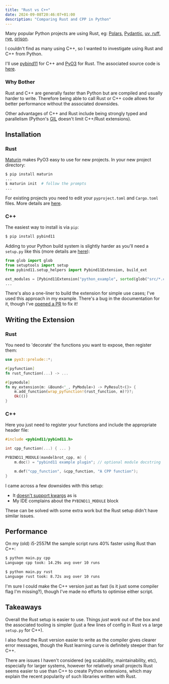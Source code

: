 ```yaml
---
title: "Rust vs C++"
date: 2024-09-08T20:46:07+01:00
description: "Comparing Rust and CPP in Python"
---
```


Many popular Python projects are using Rust, eg: [Polars](https://github.com/pola-rs/polars), [Pydantic](https://github.com/pydantic/pydantic), [uv, ruff, rye](https://github.com/astral-sh), [orjson](https://github.com/ijl/orjson).

I couldn't find as many using C++, so I wanted to investigate using Rust and C++ from Python.

I'll use [pybind11](https://pybind11.readthedocs.io/en/stable/index.html#) for C++ and [PyO3](https://github.com/PyO3/pyo3) for Rust. The associated source code is [here](https://github.com/nikulpatel3141/MandelbrotPyRsCpp).

### Why Bother

Rust and C++ are generally faster than Python but are compiled and usually harder to write. Therefore being able to call Rust or C++ code allows for better performance without the associated downsides.

Other advantages of C++ and Rust include being strongly typed and parallelism (Python's [GIL](https://realpython.com/python-gil/) doesn't limit C++/Rust extensions).


## Installation

### Rust

[Maturin](https://github.com/PyO3/maturin) makes PyO3 easy to use for new projects. In your new project directory:

```bash
$ pip install maturin
...
$ maturin init  # follow the prompts
...
```

For existing projects you need to edit your `pyproject.toml` and `Cargo.toml` files. More details are [here](https://pyo3.rs/v0.22.2/getting-started#adding-to-an-existing-project).

### C++

The easiest way to install is via `pip`:

```bash
$ pip install pybind11
```

Adding to your Python build system is slightly harder as you'll need a `setup.py` like this (more details are [here](https://pybind11.readthedocs.io/en/stable/compiling.html#modules-with-setuptools)):

```python
from glob import glob
from setuptools import setup
from pybind11.setup_helpers import Pybind11Extension, build_ext

ext_modules = [Pybind11Extension("python_example", sorted(glob("src/*.cpp")))]
...
```

There's also a one-liner to build the extension for simple use cases; I've used this approach in my example. There's a bug in the documentation for it, though I've [opened a PR](https://github.com/pybind/pybind11/pull/5360) to fix it!

## Writing the Extension

### Rust

You need to 'decorate' the functions you want to expose, then register them:

```rust
use pyo3::prelude::*;

#[pyfunction]
fn rust_function(...) -> ...

#[pymodule]
fn my_extension(m: &Bound<'_, PyModule>) -> PyResult<()> {
    m.add_function(wrap_pyfunction!(rust_function, m)?)?;
    Ok(())
}

```

### C++

Here you just need to register your functions and include the appropriate header file:

```cpp
#include <pybind11/pybind11.h>

int cpp_function(...) { ... }

PYBIND11_MODULE(mandelbrot_cpp, m) {
    m.doc() = "pybind11 example plugin"; // optional module docstring

    m.def("cpp_function", &cpp_function, "A CPP function");
}

```

I came across a few downsides with this setup:

- It [doesn't support kwargs](https://pybind11.readthedocs.io/en/stable/advanced/functions.html#accepting-args-and-kwargs) as is
- My IDE complains about the `PYBIND11_MODULE` block

These can be solved with some extra work but the Rust setup didn't have similar issues.

## Performance

On my (old) i5-2557M the sample script runs 40% faster using Rust than C++:

```bash
$ python main.py cpp
Language cpp took: 14.29s avg over 10 runs

$ python main.py rust
Language rust took: 8.72s avg over 10 runs
```

I'm sure I could make the C++ version just as fast (is it just some compiler flag I'm missing?), though I've made no efforts to optimise either script.


## Takeaways

Overall the Rust setup is easier to use. Things *just work* out of the box and the associated tooling is simpler (just a few lines of config in Rust vs a large `setup.py` for C++).

I also found the Rust version easier to write as the compiler gives clearer error messages, though the Rust learning curve is definitely steeper than for C++.

There are issues I haven't considered (eg scalability, maintainability, etc), especially for larger systems, however for relatively small projects Rust seems easier to use than C++ to create Python extensions, which may explain the recent popularity of such libraries written with Rust.
